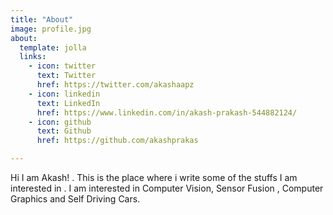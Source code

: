 ```yaml
---
title: "About"
image: profile.jpg
about:
  template: jolla
  links:
    - icon: twitter
      text: Twitter
      href: https://twitter.com/akashaapz
    - icon: linkedin
      text: LinkedIn
      href: https://www.linkedin.com/in/akash-prakash-544882124/
    - icon: github
      text: Github
      href: https://github.com/akashprakas

---
```


Hi I am Akash! . This is the place where i write some of the stuffs I am interested in . I am interested in Computer Vision, Sensor Fusion , Computer Graphics and Self Driving Cars.

